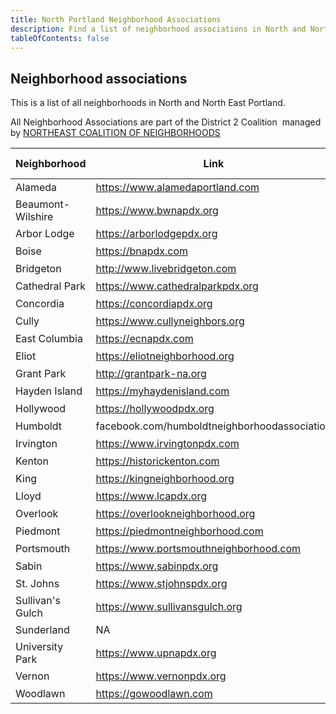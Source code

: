 ```yaml
---
title: North Portland Neighborhood Associations
description: Find a list of neighborhood associations in North and North East Portland, with links to their websites and city information.
tableOfContents: false
---
```


## Neighborhood associations

This is a list of all neighborhoods in North and North East Portland.

All Neighborhood Associations are part of the District 2 Coalition  managed by [NORTHEAST COALITION OF NEIGHBORHOODS](https://www.necoalition.org)

| Neighborhood      | Link                                         | City Info |
| ----------------- | -------------------------------------------- | --------- |
| Alameda           | https://www.alamedaportland.com              | ℹ️        |
| Beaumont-Wilshire | https://www.bwnapdx.org                      | ℹ️        |
| Arbor Lodge       | https://arborlodgepdx.org                    | ℹ️        |
| Boise             | https://bnapdx.com                           | ℹ️        |
| Bridgeton         | http://www.livebridgeton.com                 | ℹ️        |
| Cathedral Park    | https://www.cathedralparkpdx.org             | ℹ️        |
| Concordia         | https://concordiapdx.org                     | ℹ️        |
| Cully             | https://www.cullyneighbors.org               | ℹ️        |
| East Columbia     | https://ecnapdx.com                          | ℹ️        |
| Eliot             | https://eliotneighborhood.org                | ℹ️        |
| Grant Park        | http://grantpark-na.org                      | ℹ️        |
| Hayden Island     | https://myhaydenisland.com                   | ℹ️        |
| Hollywood         | https://hollywoodpdx.org                     | ℹ️        |
| Humboldt          | facebook.com/humboldtneighborhoodassociation | ℹ️        |
| Irvington         | https://www.irvingtonpdx.com                 | ℹ️        |
| Kenton            | https://historickenton.com                   | ℹ️        |
| King              | https://kingneighborhood.org                 | ℹ️        |
| Lloyd             | https://www.lcapdx.org                       | ℹ️        |
| Overlook          | https://overlookneighborhood.org             | ℹ️        |
| Piedmont          | https://piedmontneighborhood.com             | ℹ️        |
| Portsmouth        | https://www.portsmouthneighborhood.com       | ℹ️        |
| Sabin             | https://www.sabinpdx.org                     | ℹ️        |
| St. Johns         | https://www.stjohnspdx.org                   | ℹ️        |
| Sullivan's Gulch  | https://www.sullivansgulch.org               | ℹ️        |
| Sunderland        | NA                                           | ℹ️        |
| University Park   | https://www.upnapdx.org                      | ℹ️        |
| Vernon            | https://www.vernonpdx.org                    | ℹ️        |
| Woodlawn          | https://gowoodlawn.com                       | ℹ️        |
